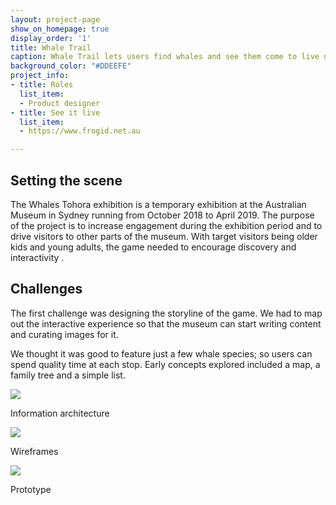 ```yaml
---
layout: project-page
show_on_homepage: true
display_order: '1'
title: Whale Trail
caption: Whale Trail lets users find whales and see them come to live using AR technology.
background_color: "#DDEEFE"
project_info:
- title: Roles
  list_item:
  - Product designer
- title: See it live
  list_item:
  - https://www.frogid.net.au

---
```

## Setting the scene

The Whales Tohora exhibition is a temporary exhibition at the Australian Museum in Sydney running from October 2018 to April 2019. The purpose of the project is to increase engagement during the exhibition period and to drive visitors to other parts of the museum. With target visitors being older kids and young adults, the game needed to encourage discovery and interactivity .

## Challenges

The first challenge was designing the storyline of the game. We had to map out the interactive experience so that the museum can start writing content and curating images for it.

We thought it was good to feature just a few whale species; so users can spend quality time at each stop. Early concepts explored included a map, a family tree and a simple list.

![](/static/whale_ia.png)

Information architecture

![](/static/whale_wire.png)

Wireframes

![](/static/whale_proto.gif)

Prototype